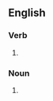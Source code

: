 ==English==

===Verb===
{{head|en|present participle}}

# {{present participle of|remodel|lang=en|nocat=1}}

===Noun===
{{en-noun}}

# {{alternative form of|remodeling|lang=en}}